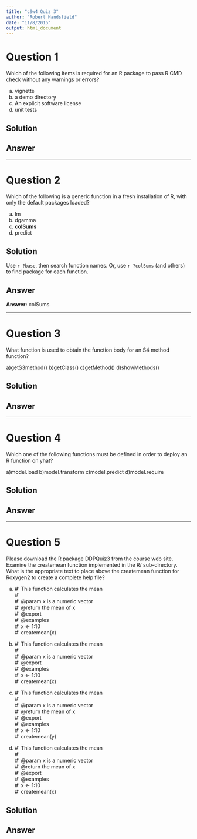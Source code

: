 ```yaml
---
title: "c9w4 Quiz 3"
author: "Robert Handsfield"
date: "11/8/2015"
output: html_document
---
```



# Question 1

Which of the following items is required for an R package to pass R CMD check without any warnings or errors?

a) vignette
b) a demo directory
c) An explicit software license
d) unit tests


## Solution


## Answer


---

# Question 2

Which of the following is a generic function in a fresh installation of R, with only the default packages loaded?

a) lm  
b) dgamma  
c) __colSums__  
d) predict  

## Solution
Use `r ?base`, then search function names. Or, use `r ?colSums` (and others) to find package for each function.

## Answer
__Answer:__ colSums

---

# Question 3

What function is used to obtain the function body for an S4 method function?

a)getS3method()
b)getClass()
c)getMethod()
d)showMethods()


## Solution


## Answer


---

# Question 4

Which one of the following functions must be defined in order to deploy an R function on yhat?

a)model.load
b)model.transform
c)model.predict
d)model.require


## Solution


## Answer


---

# Question 5

Please download the R package DDPQuiz3 from the course web site. Examine the createmean function implemented in the R/ sub-directory. What is the appropriate text to place above the createmean function for Roxygen2 to create a complete help file?

a)
#' This function calculates the mean  
#'   
#' @param x is a numeric vector  
#' @return the mean of x  
#' @export  
#' @examples   
#' x <- 1:10  
#' createmean(x)  
  
b)  
#' This function calculates the mean  
#'   
#' @param x is a numeric vector  
#' @export  
#' @examples   
#' x <- 1:10  
#' createmean(x)  
  
c)  
#' This function calculates the mean  
#'   
#' @param x is a numeric vector  
#' @return the mean of x  
#' @export  
#' @examples   
#' x <- 1:10  
#' createmean(y)  
  
d)  
#' This function calculates the mean  
#'  
#' @param x is a numeric vector  
#' @return the mean of x  
#' @export  
#' @examples   
#' x <- 1:10  
#' createmean(x)


## Solution


## Answer


